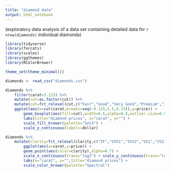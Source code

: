 ```yaml
---
title: "diamond data"
output: html_notebook
---
```


(exploratory data analysis of a data set containing detailed data for `r nrow(diamonds)` individual diamonds)

```r
library(tidyverse)
library(forcats)
library(scales)
library(ggthemes)
library(RColorBrewer)

theme_set(theme_minimal())

diamonds <- read_csv("diamonds.csv")
```

```r
diamonds %>%
    filter(carat<3.125) %>% 
    mutate(cut=as.factor(cut)) %>% 
    mutate(cut=fct_relevel(cut,c("Fair","Good","Very Good","Premium","Ideal"))) %>% 
    ggplot(aes(x=cut(carat,breaks=seq(-0.125,5.5,0.25)),y=price)) +
        geom_boxplot(aes(fill=cut),width=0.6,alpha=0.8,outlier.size=0.6) +
        labs(title="diamond prices", x="carat", y="") +
        scale_fill_brewer(palette="Set3") +
        scale_y_continuous(labels=dollar)

```

```r
diamonds %>% 
    mutate(clarity=fct_relevel(clarity,c("IF","VVS1","VVS2","VS1","VS2","SI1","SI2","I1"))) %>% 
        ggplot(aes(x=carat,y=price)) +
        geom_point(aes(color=clarity),alpha=0.7) +
        scale_x_continuous(trans="log2") + scale_y_continuous(trans="log10",labels=dollar) +
        labs(x="carat", y="",title="diamond prices") +
        scale_color_brewer(palette="Spectral")
        
```

